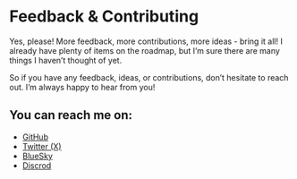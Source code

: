# Feedback & Contributing
 
Yes, please! More feedback, more contributions, more ideas - bring it all!
I already have plenty of items on the roadmap, but I’m sure there are many things I haven’t thought of yet.

So if you have any feedback, ideas, or contributions, don’t hesitate to reach out. I’m always happy to hear from you!

## You can reach me on:

- [GitHub](https://github.com/httl-lang/HTTL)
- [Twitter (X)](https://x.com/HTTL_lang)
- [BlueSky](https://bsky.app/profile/httl-lang.bsky.social)
- [Discrod](https://discord.gg/rAuRY4yF55)